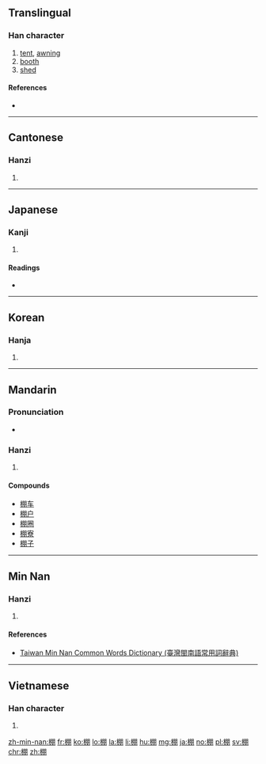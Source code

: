 ==Translingual==

===Han character===
{{Han char|rn=75|rad=木|as=08|sn=12|four=4792<sub>0</sub>|canj=木月月 (DBB)|ids=⿰[[木]][[朋]]}}

# [[tent]], [[awning]]
# [[booth]]
# [[shed]]

====References====
* {{Han ref|kx=0533.020|dkj=14941|dj=0921.030|hdz=21235.120|uh=68DA|ud=26842|bh=B4D7|bd=46295}}

----

==Cantonese==

===Hanzi===
{{yue-hanzi|jyut=[[paang4]]|y=paang4}}

# {{defn|lang=yue|sort=木08}}

----

==Japanese==

===Kanji===
{{ja-kanji|grade=c|rs=木08}}

# {{defn|lang=ja|sort=木08}}

====Readings====
* {{ja-readings|on=[[ほう]] (hō)|kun=[[たな]] (tana)}}

----

==Korean==

===Hanja===
{{ko-hanja|hangeul=붕|eumhun=|rv=bung|mr=pung|y=pung}}

# {{defn|lang=ko|sort=木08}}

----

==Mandarin==

===Pronunciation===
* {{audio|Zh-péng.ogg|Audio|lang=cmn}}

===Hanzi===
{{cmn-hanzi|pin=[[péng]] ([[peng2]])|wg=p'eng<sup>2</sup>}}

# {{defn|lang=cmn|sort=木08}}

====Compounds====
* [[棚车]]
* [[棚户]]
* [[棚圈]]
* [[棚寮]]
* [[棚子]]

----

==Min Nan==

===Hanzi===
{{nan-hanzi|tlpa=pîng (ping<sup>5</sup>), pênn (penn<sup>5</sup>), pînn (pinn<sup>5</sup>)}}

# {{defn|lang=nan|sort=木08}}

====References====
*[http://twblg.dict.edu.tw/holodict_new/result_detail.jsp?n_no=8507&curpage=1&sample=%E6%A3%9A&radiobutton=1&querytarget=1&limit=20&pagenum=1&rowcount=7 Taiwan Min Nan Common Words Dictionary (臺灣閩南語常用詞辭典)]

----

==Vietnamese==

===Han character===
{{vi-hantu|[[bằng]]|rs=木08}}

# {{defn|lang=vi|sort=木08}}

[[zh-min-nan:棚]]
[[fr:棚]]
[[ko:棚]]
[[lo:棚]]
[[la:棚]]
[[li:棚]]
[[hu:棚]]
[[mg:棚]]
[[ja:棚]]
[[no:棚]]
[[pl:棚]]
[[sv:棚]]
[[chr:棚]]
[[zh:棚]]